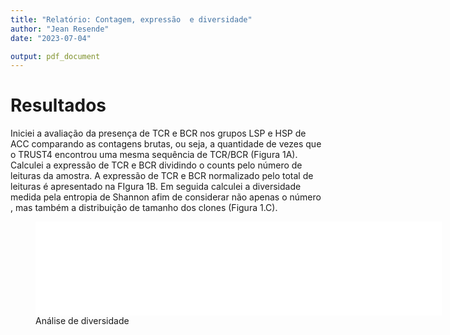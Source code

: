 ```yaml
---
title: "Relatório: Contagem, expressão  e diversidade"
author: "Jean Resende"
date: "2023-07-04"

output: pdf_document
---
```


# Resultados

Iniciei a avaliação da presença de TCR e BCR nos grupos LSP e HSP de ACC comparando as
contagens brutas, ou seja, a quantidade de vezes que o TRUST4 encontrou uma mesma sequência de TCR/BCR (Figura 1A). Calculei a expressão de TCR e BCR dividindo o counts pelo número de leituras da amostra. A expressão de TCR e BCR normalizado pelo total de leituras é apresentado na FIgura 1B. Em seguida calculei a diversidade medida pela entropia de Shannon afim de considerar não apenas o número , mas também a distribuição de tamanho dos clones (Figura 1.C). 

![Análise de diversidade](../figures/diversity.pdf){width=650px}





